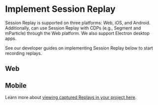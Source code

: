 
# Implement Session Replay

Session Replay is supported on three platforms: Web, iOS, and Android. Additionally, can use Session Replay with CDPs (e.g., Segment and mParticle) through the Web platform. We also support Electron desktop apps.

See our developer guides on implementing Session Replay below to start recording replays.

## Web

<Cards>
  <Cards.Card icon title="Web" href="/docs/session-replay/implement-session-replay/session-replay-web" />
</Cards>

## Mobile

<Cards>
  <Cards.Card icon title="iOS" href="/docs/session-replay/implement-session-replay/session-replay-ios" />
  <Cards.Card icon title="Android" href="/docs/session-replay/implement-session-replay/session-replay-android" />
</Cards>

Learn more about [viewing captured Replays in your project here](/docs/session-replay).